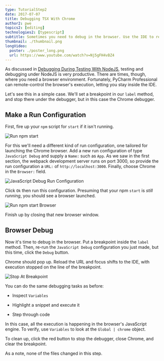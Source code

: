 ```yaml
---
type: TutorialStep2
date: 2017-07-07
title: Debugging TSX With Chrome
author2: pwe
topics2: [editing]
technologies2: [typescript]
subtitle: Sometimes you need to debug in the browser. Use the IDE to remote control Chrome during debugging.
thumbnail: ./thumbnail.png
longVideo:
  poster: ./poster_long.png
  url: https://www.youtube.com/watch?v=Nj5gFH4vBZ4
---
```


As discussed in [Debugging During Testing With NodeJS](../nodejs_debugging/),
testing and debugging under NodeJS is very productive. There are times,
though, where you need a browser environment. Fortunately, PyCharm
Professional can remote-control the browser's execution, letting you stay
inside the IDE.

Let's see this in a simple case. We'll set a breakpoint in our `label`
method, and stop there under the debugger, but in this case the Chrome
debugger.

## Make a Run Configuration

First, fire up your `npm` script for `start` if it isn't running.

![Run npm start](./screenshots/run_start.png)

For this we'll need a different kind of run configuration, one tailored
for launching the Chrome browser. Add a new run configuration of type
`JavaScript Debug` and supply a `Name:` such as `App`. As we
saw in the first section, the webpack development server runs on port
3000, so provide the run configuration a `URL:` of
`http://localhost:3000`. Finally, choose Chrome in the `Browser:` field.

![JavaScript Debug Run Configuration](./screenshots/run_configuration.png)

Click `Ok` then run this configuration. Presuming that your npm `start`
is *still running*, you should see a browser launched.

![Run npm start Browser](./screenshots/run_start_browser.png)

Finish up by closing that new browser window.

## Browser Debug

Now it's time to debug in the browser. Put a breakpoint inside the
`label` method. Then, re-run the `JavaScript Debug` configuration you just
made, but this time, click the `Debug` button.

Chrome should pop up. Reload the URL and focus shifts to the IDE, with
execution stopped on the line of the breakpoint.

![Stop At Breakpoint](./screenshots/stop_execution.png)

You can do the same debugging tasks as before:

- Inspect `Variables`

- Highlight a snippet and execute it

- Step through code

In this case, all the execution is happening in the browser's JavaScript
engine. To verify, use `Variables` to look at the `Global | chrome`
object.

To clean up, click the red button to stop the debugger, close Chrome, and
clear the breakpoint.

As a note, none of the files changed in this step.
